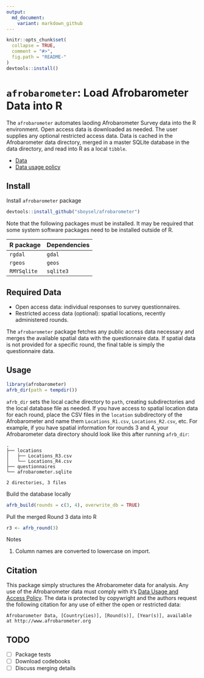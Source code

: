 ```yaml
---
output:
  md_document:
    variant: markdown_github
---
```


<!-- README.md is generated from README.Rmd. Please edit that file -->

```r
knitr::opts_chunk$set(
  collapse = TRUE,
  comment = "#>",
  fig.path = "README-"
)
devtools::install()
```

# `afrobarometer`: Load Afrobarometer Data into R

The `afrobarometer` automates laoding Afrobarometer Survey data into the R
environment.  Open access data is downloaded as needed.  The user supplies any
optional restricted access data.  Data is cached in the Afrobarometer data
directory, merged in a master SQLite database in the data directory, and read
into R as a local `tibble`.

- [Data](http://www.afrobarometer.org/data)  
- [Data usage policy](http://www.afrobarometer.org/data/data-use-policy)

## Install

Install `afrobarometer` package

```r
devtools::install_github("sboysel/afrobarometer")
```

Note that the following packages must be installed.  It may be required that 
some system software packages need to be installed outside of R.

R package   | Dependencies 
------------|-------------
`rgdal`     | `gdal`
`rgeos`     | `geos`
`RMYSqlite` | `sqlite3`

## Required Data

- Open access data: individual responses to survey questionnaires.
- Restricted access data (optional): spatial locations, recently administered
  rounds.
  
The `afrobarometer` package fetches any public access data necessary and merges
the available spatial data with the questionnaire data.  If spatial data is not
provided for a specific round, the final table is simply the questionnaire
data.


## Usage

```r
library(afrobarometer)
afrb_dir(path = tempdir())
```

`afrb_dir` sets the local cache directory to `path`, creating subdirectories
and the local database file as needed.  If you have access to spatial location 
data for each round, place the CSV files in the `location` subdirectory of the 
Afrobarometer and name them `Locations_R1.csv`, `Locations_R2.csv`, etc. For 
example, if you have spatial information for rounds 3 and 4, your Afrobarometer
data directory should look like this after running `afrb_dir`:  

```
.
├── locations
│   ├── Locations_R3.csv
│   └── Locations_R4.csv
├── questionnaires
└── afrobarometer.sqlite

2 directories, 3 files
```

Build the database locally

```r
afrb_build(rounds = c(3, 4), overwrite_db = TRUE)
```

Pull the merged Round 3 data into R 

```r
r3 <- afrb_round(3)
```

Notes

1. Column names are converted to lowercase on import.

## Citation

This package simply structures the Afrobarometer data for analysis.  Any use of the
Afrobarometer data must comply with it's [Data Usage and Access Policy](http://www.afrobarometer.org/data/data-use-policy).  The data is protected by copywright and the authors request the following citation for any
use of either the open or restricted data:

    Afrobarometer Data, [Country(ies)], [Round(s)], [Year(s)], available at http://www.afrobarometer.org

## TODO

- [ ] Package tests
- [ ] Download codebooks
- [ ] Discuss merging details
